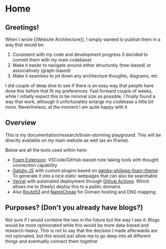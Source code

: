 # Home

## Greetings!

When I wrote [[Website Architecture]], I simply wanted to publish them in a way that would be:

1. Consistent with my code and development progress (I decided to commit them with my main codebase)
2. Make it easier to navigate around either structurely (tree-based) or associatively (graph-based)
3. Make it seamless to jot down any architecture thoughts, diagrams, etc

I did couple of deep dive to see if there is an easy way that people have done this before that fit my preferences.
Fast forward couple of weeks, while I initially expect this to be minimal size as possible, I finally found a way that
work, although it unfortunately enlarge my codebase a little bit more. Nevertheless, at the moment I am quite happy with it

## Overview

This is my documentation/research/brain-storming playground. This will be directly available on my main website as well (as an Iframe).

Below are all the tools used within here:

- [Foam Extension](https://foambubble.github.io/): VSCode/GitHub-based note taking tools with thought connection capability
- [Gatsby JS](https://www.gatsbyjs.com/) with custom plugins based on [gatsby-philipps-foam-theme](https://github.com/phartenfeller/gatsby-philipps-foam-theme): To generate it into a nice static webpages that can also be searchable
- [Vercel](https://vercel.app/) with automated deployment through [Github Actions](https://github.com/marketplace/actions/vercel-action): Which allows me to (freely) deploy this to a public domains
- Also [Route53](https://aws.amazon.com/route53/) and [NameCheap](https://nc.me/) for Domain hosting and DNS mapping

## Purposes? (Don't you already have blogs?)

Not sure if I would combine the two in the future but the way I see it: Blogs would be more opinionated while this would be more data-based and research-heavy.
This is not to say that the decision I made afterwards are not opionated, but this would just allow me to go deep into all different things and eventually connect them together

